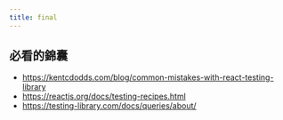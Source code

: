 ```yaml
---
title: final
---
```


## 必看的錦囊
- https://kentcdodds.com/blog/common-mistakes-with-react-testing-library
- https://reactjs.org/docs/testing-recipes.html
- https://testing-library.com/docs/queries/about/
